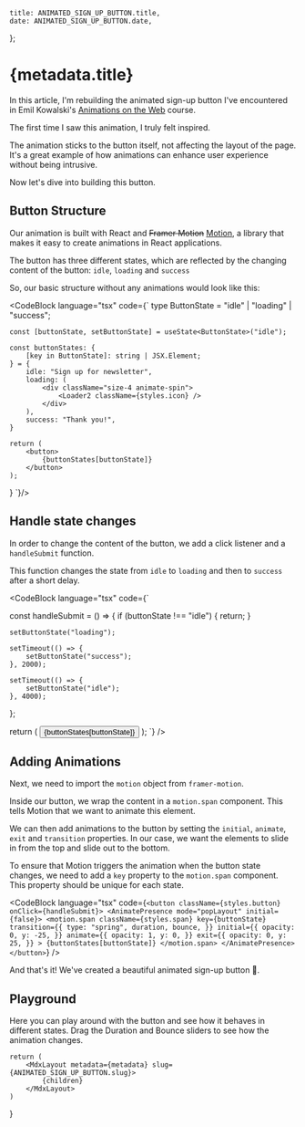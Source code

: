 
    title: ANIMATED_SIGN_UP_BUTTON.title,
    date: ANIMATED_SIGN_UP_BUTTON.date,
};

# {metadata.title}

In this article, I'm rebuilding the animated sign-up button I've encountered in Emil Kowalski's [Animations on the Web](https://animations.dev/) course.

<BlogVideo src="/animated-sign-up-button/tease.mp4" caption="Figure 1: The animated sign-up button in action." className="max-w-[350px] h-[280px] sm:h-[260px] sm:max-w-[420px]" />

The first time I saw this animation, I truly felt inspired.

The animation sticks to the button itself, not affecting the layout of the page. It's a great example of how animations can enhance user experience without being intrusive.

Now let's dive into building this button.

## Button Structure

Our animation is built with React and <s>Framer Motion</s> [Motion](https://motion.dev/), a library that makes it easy to create animations in React applications.

The button has three different states, which are reflected by the changing content of the button: `idle`, `loading` and `success`

So, our basic structure without any animations would look like this:

<CodeBlock language="tsx" code={`
type ButtonState = "idle" | "loading" | "success";

    const [buttonState, setButtonState] = useState<ButtonState>("idle");

    const buttonStates: {
        [key in ButtonState]: string | JSX.Element;
    } = {
        idle: "Sign up for newsletter",
        loading: (
            <div className="size-4 animate-spin">
                <Loader2 className={styles.icon} />
            </div>
        ),
        success: "Thank you!",
    }

    return (
        <button>
            {buttonStates[buttonState]}
        </button>
    );
}
`}/>

## Handle state changes

In order to change the content of the button, we add a click listener and a `handleSubmit` function.

This function changes the state from `idle` to `loading` and then to `success` after a short delay.

<CodeBlock language="tsx" code={`

const handleSubmit = () => {
    if (buttonState !== "idle") {
        return;
    }

    setButtonState("loading");

    setTimeout(() => {
        setButtonState("success");
    }, 2000);

    setTimeout(() => {
        setButtonState("idle");
    }, 4000);
};

return (
    <button onClick={handleSubmit}>
        {buttonStates[buttonState]}
    </button>
);
`} />

## Adding Animations

Next, we need to import the `motion` object from `framer-motion`.

Inside our button, we wrap the content in a `motion.span` component. This tells Motion that we want to animate this element.

We can then add animations to the button by setting the `initial`, `animate`, `exit` and `transition` properties. In our case, we want the elements to slide in from the top and slide out to the bottom.

To ensure that Motion triggers the animation when the button state changes, we need to add a `key` property to the `motion.span` component. This property should be unique for each state.

<CodeBlock language="tsx" code={`
<button className={styles.button} onClick={handleSubmit}>
    <AnimatePresence mode="popLayout" initial={false}>
        <motion.span
            className={styles.span}
            key={buttonState}
            transition={{
              type: "spring",
              duration,
              bounce,
            }}
            initial={{
              opacity: 0,
              y: -25,
            }}
            animate={{
              opacity: 1,
              y: 0,
            }}
            exit={{
              opacity: 0,
              y: 25,
            }}
            >
              {buttonStates[buttonState]}
        </motion.span>
    </AnimatePresence>
</button>
`} />

And that's it! We've created a beautiful animated sign-up button 🎉.

## Playground

Here you can play around with the button and see how it behaves in different states. Drag the Duration and Bounce sliders to see how the animation changes.

<AnimatedSignUpButton/>


    return (
        <MdxLayout metadata={metadata} slug={ANIMATED_SIGN_UP_BUTTON.slug}>
            {children}
        </MdxLayout>
    )
}
